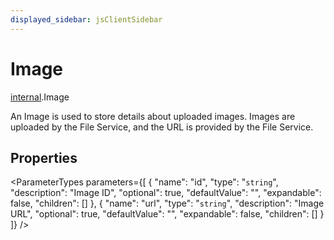 ```yaml
---
displayed_sidebar: jsClientSidebar
---
```



# Image

[internal](../../modules/internal.mdx).Image

An Image is used to store details about uploaded images. Images are uploaded by the File Service, and the URL is provided by the File Service.

## Properties

<ParameterTypes parameters={[
  {
    "name": "id",
    "type": "`string`",
    "description": "Image ID",
    "optional": true,
    "defaultValue": "",
    "expandable": false,
    "children": []
  },
  {
    "name": "url",
    "type": "`string`",
    "description": "Image URL",
    "optional": true,
    "defaultValue": "",
    "expandable": false,
    "children": []
  }
]} />
